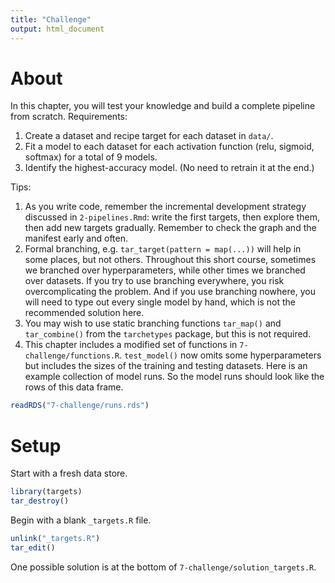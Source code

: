 ```yaml
---
title: "Challenge"
output: html_document
---
```


# About

In this chapter, you will test your knowledge and build a complete pipeline from scratch. Requirements:

1. Create a dataset and recipe target for each dataset in `data/`.
2. Fit a model to each dataset for each activation function (relu, sigmoid, softmax) for a total of 9 models.
3. Identify the highest-accuracy model. (No need to retrain it at the end.)

Tips:

1. As you write code, remember the incremental development strategy discussed in `2-pipelines.Rmd`: write the first targets, then explore them, then add new targets gradually. Remember to check the graph and the manifest early and often.
2. Formal branching, e.g. `tar_target(pattern = map(...))` will help in some places, but not others. Throughout this short course, sometimes we branched over hyperparameters, while other times we branched over datasets. If you try to use branching everywhere, you risk overcomplicating the problem. And if you use branching nowhere, you will need to type out every single model by hand, which is not the recommended solution here.
3. You may wish to use static branching functions `tar_map()` and `tar_combine()` from the `tarchetypes` package, but this is not required.
4. This chapter includes a modified set of functions in `7-challenge/functions.R`. `test_model()` now omits some hyperparameters but includes the sizes of the training and testing datasets. Here is an example collection of model runs. So the model runs should look like the rows of this data frame.

```r
readRDS("7-challenge/runs.rds")
```

# Setup

Start with a fresh data store.

```r
library(targets)
tar_destroy()
```

Begin with a blank `_targets.R` file.

```r
unlink("_targets.R")
tar_edit()
```

One possible solution is at the bottom of `7-challenge/solution_targets.R`.
